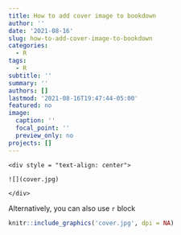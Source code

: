 ```yaml
---
title: How to add cover image to bookdown
author: ''
date: '2021-08-16'
slug: how-to-add-cover-image-to-bookdown
categories:
  - R
tags:
  - R
subtitle: ''
summary: ''
authors: []
lastmod: '2021-08-16T19:47:44-05:00'
featured: no
image:
  caption: ''
  focal_point: ''
  preview_only: no
projects: []
---
```


```
<div style = "text-align: center">

![](cover.jpg)

</div>
```


Alternatively, you can also use `r` block 


```r
knitr::include_graphics('cover.jpg', dpi = NA)
```


